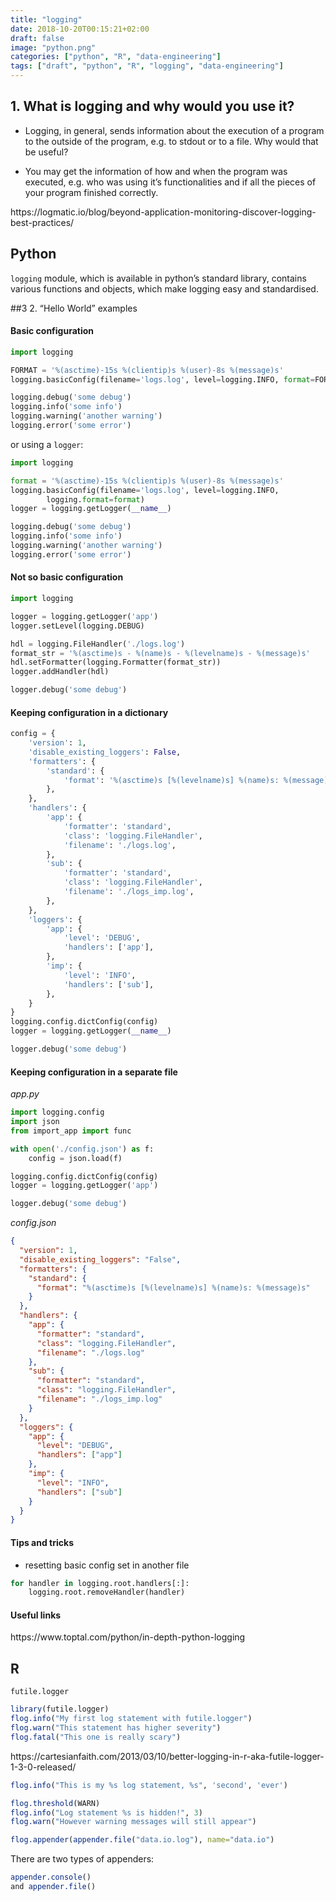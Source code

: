 ```yaml
---
title: "logging"
date: 2018-10-20T00:15:21+02:00
draft: false
image: "python.png"
categories: ["python", "R", "data-engineering"]
tags: ["draft", "python", "R", "logging", "data-engineering"]
---
```


## 1. What is logging and why would you use it?

* Logging, in general, sends information about the execution of a program to the outside of the program, e.g. to stdout or to a file. Why would that be useful?

* You may get the information of how and when the program was executed, e.g. who was using it's functionalities and if all the pieces of your program finished correctly.

https://logmatic.io/blog/beyond-application-monitoring-discover-logging-best-practices/

## Python

`logging` module, which is available in python's standard library, contains various functions and objects, which make logging easy and standardised.

##3 2. "Hello World" examples

#### Basic configuration

```python
import logging

FORMAT = '%(asctime)-15s %(clientip)s %(user)-8s %(message)s'
logging.basicConfig(filename='logs.log', level=logging.INFO, format=FORMAT)

logging.debug('some debug')
logging.info('some info')
logging.warning('another warning')
logging.error('some error')
```

or using a `logger`:

```python
import logging

format = '%(asctime)-15s %(clientip)s %(user)-8s %(message)s'
logging.basicConfig(filename='logs.log', level=logging.INFO, 
        logging.format=format)
logger = logging.getLogger(__name__)

logging.debug('some debug')
logging.info('some info')
logging.warning('another warning')
logging.error('some error')
```

#### Not so basic configuration

```python
import logging

logger = logging.getLogger('app')
logger.setLevel(logging.DEBUG)

hdl = logging.FileHandler('./logs.log')
format_str = '%(asctime)s - %(name)s - %(levelname)s - %(message)s'
hdl.setFormatter(logging.Formatter(format_str))
logger.addHandler(hdl)

logger.debug('some debug')
```

#### Keeping configuration in a dictionary

```python
config = {
    'version': 1,
    'disable_existing_loggers': False,
    'formatters': {
        'standard': {
            'format': '%(asctime)s [%(levelname)s] %(name)s: %(message)s'
        },
    },
    'handlers': {
        'app': {
            'formatter': 'standard',
            'class': 'logging.FileHandler',
            'filename': './logs.log',
        },
        'sub': {
            'formatter': 'standard',
            'class': 'logging.FileHandler',
            'filename': './logs_imp.log',
        },
    },
    'loggers': {
        'app': {
            'level': 'DEBUG',
            'handlers': ['app'],
        },
        'imp': {
            'level': 'INFO',
            'handlers': ['sub'],
        },
    }
}
logging.config.dictConfig(config)
logger = logging.getLogger(__name__)

logger.debug('some debug')
```

#### Keeping configuration in a separate file

*app.py*

```python
import logging.config
import json
from import_app import func

with open('./config.json') as f:
    config = json.load(f)

logging.config.dictConfig(config)
logger = logging.getLogger('app')

logger.debug('some debug')
```

*config.json*
```json
{
  "version": 1,
  "disable_existing_loggers": "False",
  "formatters": {
    "standard": {
      "format": "%(asctime)s [%(levelname)s] %(name)s: %(message)s"
    }
  },
  "handlers": {
    "app": {
      "formatter": "standard",
      "class": "logging.FileHandler",
      "filename": "./logs.log"
    },
    "sub": {
      "formatter": "standard",
      "class": "logging.FileHandler",
      "filename": "./logs_imp.log"
    }
  },
  "loggers": {
    "app": {
      "level": "DEBUG",
      "handlers": ["app"]
    },
    "imp": {
      "level": "INFO",
      "handlers": ["sub"]
    }
  }
}
```

#### Tips and tricks

* resetting basic config set in another file

```python
for handler in logging.root.handlers[:]:
    logging.root.removeHandler(handler)
```

#### Useful links
https://www.toptal.com/python/in-depth-python-logging

## R

`futile.logger`


```r
library(futile.logger)
flog.info("My first log statement with futile.logger")
flog.warn("This statement has higher severity")
flog.fatal("This one is really scary")
```
https://cartesianfaith.com/2013/03/10/better-logging-in-r-aka-futile-logger-1-3-0-released/

```r
flog.info("This is my %s log statement, %s", 'second', 'ever')
```

```r
flog.threshold(WARN)
flog.info("Log statement %s is hidden!", 3)
flog.warn("However warning messages will still appear")
```

```r
flog.appender(appender.file("data.io.log"), name="data.io")
```

There are two types of appenders:
```r
appender.console() 
and appender.file()
```



